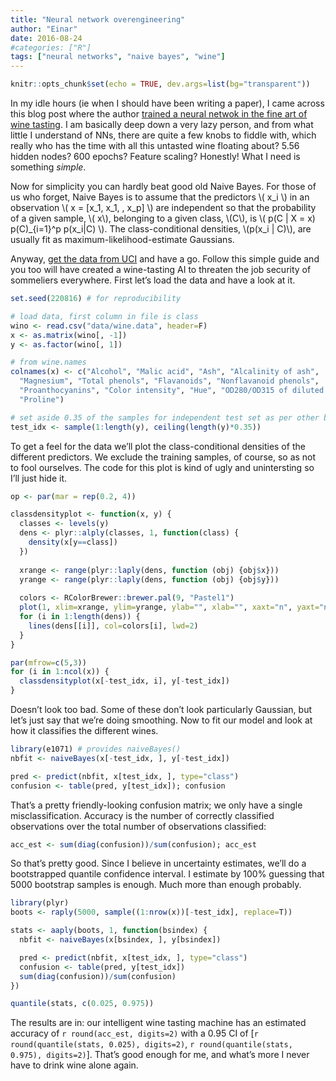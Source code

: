 ```yaml
---
title: "Neural network overengineering"
author: "Einar"
date: 2016-08-24
#categories: ["R"]
tags: ["neural networks", "naive bayes", "wine"]
---
```


```r
knitr::opts_chunk$set(echo = TRUE, dev.args=list(bg="transparent"))
```
In my idle hours (ie when I should have been writing a paper), I came across this
blog post where the author [trained a neural netwok in the fine art of wine tasting](https://medium.com/autonomous-agents/how-to-train-your-neuralnetwork-for-wine-tasting-1b49e0adff3a#.l2fhfa6hr).
I am basically deep down a very lazy person, and from what little I understand of
NNs, there are quite a few knobs to fiddle with, which really who has the time
with all this untasted wine floating about? 5.56 hidden nodes? 600 epochs? 
Feature scaling? Honestly! What I need is something _simple_.

Now for simplicity you can hardly beat good old Naive Bayes.
For those of us who forget, Naive Bayes is to assume that the predictors 
\\( x_i \\) in an observation \\( \mathbf x = [x_1, x_1, \ldots, x_p] \\) are independent
so that the probability of a given sample, \\( \mathbf x\\), belonging to a given class, 
\\(C\\), is \\( p(C | X = \mathbf x) \propto p(C)\prod_{i=1}^p p(x_i|C) \\). The 
class-conditional densities, \\(p(x_i | C)\\), are usually fit as 
maximum-likelihood-estimate Gaussians.

Anyway, [get the data from UCI](https://archive.ics.uci.edu/ml/datasets/Wine)
and have a go. Follow this simple guide and you too will have
created a wine-tasting AI to threaten the job security of sommeliers 
everywhere. First let's load the data and have a look at it. 

```r
set.seed(220816) # for reproducibility 

# load data, first column in file is class
wino <- read.csv("data/wine.data", header=F)
x <- as.matrix(wino[, -1])
y <- as.factor(wino[, 1])

# from wine.names
colnames(x) <- c("Alcohol", "Malic acid", "Ash", "Alcalinity of ash",
  "Magnesium", "Total phenols", "Flavanoids", "Nonflavanoid phenols",
  "Proanthocyanins", "Color intensity", "Hue", "OD280/OD315 of diluted wines",
  "Proline")

# set aside 0.35 of the samples for independent test set as per other blog
test_idx <- sample(1:length(y), ceiling(length(y)*0.35))
```

To get a feel for the data we'll plot the class-conditional densities of 
the different predictors. We exclude the  training samples, of course, 
so as not to fool ourselves. The code for this plot is kind of ugly and 
unintersting so I'll just hide it.

```r
op <- par(mar = rep(0.2, 4))

classdensityplot <- function(x, y) {
  classes <- levels(y)
  dens <- plyr::alply(classes, 1, function(class) {
    density(x[y==class])
  })
  
  xrange <- range(plyr::laply(dens, function (obj) {obj$x}))
  yrange <- range(plyr::laply(dens, function (obj) {obj$y}))
  
  colors <- RColorBrewer::brewer.pal(9, "Pastel1")
  plot(1, xlim=xrange, ylim=yrange, ylab="", xlab="", xaxt="n", yaxt="n", type="n")
  for (i in 1:length(dens)) {
    lines(dens[[i]], col=colors[i], lwd=2)
  }
}

par(mfrow=c(5,3))
for (i in 1:ncol(x)) {
  classdensityplot(x[-test_idx, i], y[-test_idx])
}
```

Doesn't look too bad. Some of these don't look particularly Gaussian, 
but let's just say that we're doing smoothing. Now to fit our model and 
look at how it classifies the different wines.

```r
library(e1071) # provides naiveBayes()
nbfit <- naiveBayes(x[-test_idx, ], y[-test_idx])

pred <- predict(nbfit, x[test_idx, ], type="class")
confusion <- table(pred, y[test_idx]); confusion
```

That's a pretty friendly-looking confusion matrix; we only have a single 
misclassification. Accuracy is the number of correctly classified observations 
over the total number of observations classified:

```r
acc_est <- sum(diag(confusion))/sum(confusion); acc_est
```

So that's pretty good. Since I believe in uncertainty estimates, we'll do a 
bootstrapped quantile confidence interval. I estimate by 100% guessing that
5000 bootstrap samples is enough. Much more than enough probably.

```r
library(plyr)
boots <- raply(5000, sample((1:nrow(x))[-test_idx], replace=T))

stats <- aaply(boots, 1, function(bsindex) {
  nbfit <- naiveBayes(x[bsindex, ], y[bsindex])

  pred <- predict(nbfit, x[test_idx, ], type="class")
  confusion <- table(pred, y[test_idx])
  sum(diag(confusion))/sum(confusion)
})

quantile(stats, c(0.025, 0.975))
```

The results are in: our intelligent wine tasting machine has an estimated accuracy 
of `r round(acc_est, digits=2)` with a 0.95 CI of 
[`r round(quantile(stats, 0.025), digits=2)`, `r round(quantile(stats, 0.975), digits=2)`].
That's good enough for me, and what's more I never have to drink wine alone again.
